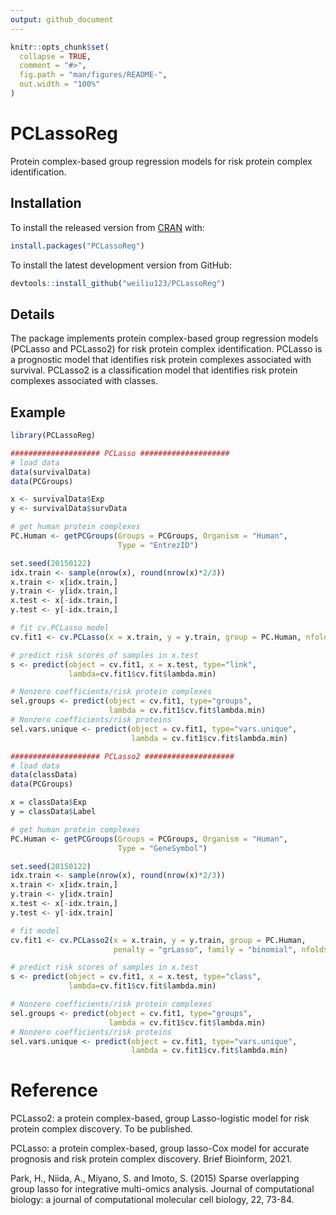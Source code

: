 ```yaml
---
output: github_document
---
```


<!-- README.md is generated from README.Rmd. Please edit that file -->

```r
knitr::opts_chunk$set(
  collapse = TRUE,
  comment = "#>",
  fig.path = "man/figures/README-",
  out.width = "100%"
)
```

# PCLassoReg

<!-- badges: start -->
<!-- badges: end -->

Protein complex-based group regression models for risk protein complex identification.

## Installation

To install the released version from [CRAN](https://CRAN.R-project.org) with:

``` r
install.packages("PCLassoReg")
```

To install the latest development version from GitHub:
``` r
devtools::install_github("weiliu123/PCLassoReg")
```

## Details
The package implements protein complex-based group regression models (PCLasso 
and PCLasso2) for risk protein complex identification. PCLasso is a prognostic 
model that identifies risk protein complexes associated with survival. PCLasso2 
is a classification model that identifies risk protein complexes associated with
classes.

## Example

```r
library(PCLassoReg)

#################### PCLasso ####################
# load data
data(survivalData)
data(PCGroups)

x <- survivalData$Exp
y <- survivalData$survData

# get human protein complexes
PC.Human <- getPCGroups(Groups = PCGroups, Organism = "Human",
                        Type = "EntrezID")

set.seed(20150122)
idx.train <- sample(nrow(x), round(nrow(x)*2/3))
x.train <- x[idx.train,]
y.train <- y[idx.train,]
x.test <- x[-idx.train,]
y.test <- y[-idx.train,]

# fit cv.PCLasso model
cv.fit1 <- cv.PCLasso(x = x.train, y = y.train, group = PC.Human, nfolds = 5)

# predict risk scores of samples in x.test
s <- predict(object = cv.fit1, x = x.test, type="link",
             lambda=cv.fit1$cv.fit$lambda.min)

# Nonzero coefficients/risk protein complexes
sel.groups <- predict(object = cv.fit1, type="groups",
                      lambda = cv.fit1$cv.fit$lambda.min)
# Nonzero coefficients/risk proteins
sel.vars.unique <- predict(object = cv.fit1, type="vars.unique",
                           lambda = cv.fit1$cv.fit$lambda.min)

#################### PCLasso2 ####################
# load data
data(classData)
data(PCGroups)

x = classData$Exp
y = classData$Label

# get human protein complexes
PC.Human <- getPCGroups(Groups = PCGroups, Organism = "Human",
                        Type = "GeneSymbol")

set.seed(20150122)
idx.train <- sample(nrow(x), round(nrow(x)*2/3))
x.train <- x[idx.train,]
y.train <- y[idx.train]
x.test <- x[-idx.train,]
y.test <- y[-idx.train]

# fit model
cv.fit1 <- cv.PCLasso2(x = x.train, y = y.train, group = PC.Human,
                       penalty = "grLasso", family = "binomial", nfolds = 5)

# predict risk scores of samples in x.test
s <- predict(object = cv.fit1, x = x.test, type="class",
             lambda=cv.fit1$cv.fit$lambda.min)

# Nonzero coefficients/risk protein complexes
sel.groups <- predict(object = cv.fit1, type="groups",
                      lambda = cv.fit1$cv.fit$lambda.min)
# Nonzero coefficients/risk proteins
sel.vars.unique <- predict(object = cv.fit1, type="vars.unique",
                           lambda = cv.fit1$cv.fit$lambda.min)
```

# Reference
   PCLasso2: a protein complex-based, group Lasso-logistic model for risk
   protein complex discovery. To be published.

   PCLasso: a protein complex-based, group lasso-Cox model for accurate
   prognosis and risk protein complex discovery. Brief Bioinform, 2021.
 
   Park, H., Niida, A., Miyano, S. and Imoto, S. (2015) Sparse overlapping group
   lasso for integrative multi-omics analysis. Journal of computational biology:
   a journal of computational molecular cell biology, 22, 73-84.
